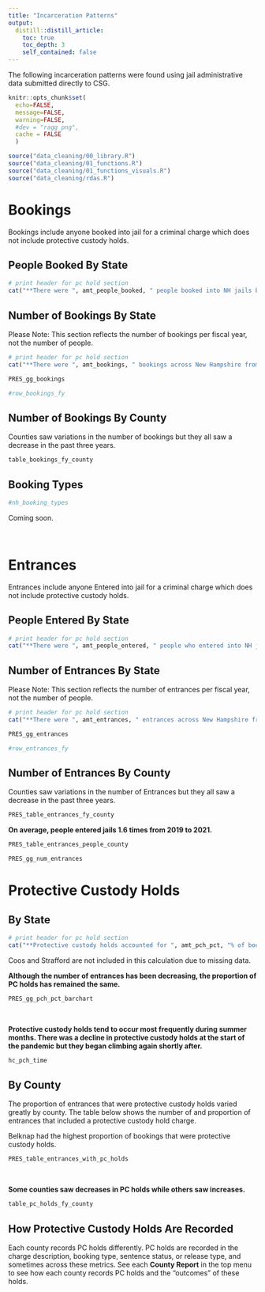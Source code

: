 ```yaml
---
title: "Incarceration Patterns"
output: 
  distill::distill_article:
    toc: true
    toc_depth: 3
    self_contained: false
---
```


The following incarceration patterns were found using jail administrative data submitted directly to CSG.   

```r
knitr::opts_chunk$set(
  echo=FALSE, 
  message=FALSE, 
  warning=FALSE,
  #dev = "ragg_png",
  cache = FALSE
  )

source("data_cleaning/00_library.R")
source("data_cleaning/01_functions.R")
source("data_cleaning/01_functions_visuals.R")
source("data_cleaning/rdas.R")
```

# Bookings

Bookings include anyone booked into jail for a criminal charge which does not include protective custody holds.

## People Booked By State

```r
# print header for pc hold section
cat("**There were ", amt_people_booked, " people booked into NH jails between FY2019 to FY2021.**\n\n", sep = "")
```
## Number of Bookings By State

Please Note: This section reflects the number of bookings per fiscal year, not the number of people.    

```r
# print header for pc hold section
cat("**There were ", amt_bookings, " bookings across New Hampshire from FY2019 to FY2021.**\n\n", sep = "")
```

```r
PRES_gg_bookings
```

```r
#row_bookings_fy
```

## Number of Bookings By County

Counties saw variations in the number of bookings but they all saw a decrease in the past three years.

```r
table_bookings_fy_county
```

## Booking Types

```r
#nh_booking_types
```

Coming soon. 

<br>

# Entrances

Entrances include anyone Entered into jail for a criminal charge which does not include protective custody holds.

## People Entered By State

```r
# print header for pc hold section
cat("**There were ", amt_people_entered, " people who entered into NH jails between FY2019 to FY2021.**\n\n", sep = "")
```

## Number of Entrances By State

Please Note: This section reflects the number of entrances per fiscal year, not the number of people.    

```r
# print header for pc hold section
cat("**There were ", amt_entrances, " entrances across New Hampshire from FY2019 to FY2021.**\n\n", sep = "")
```

```r
PRES_gg_entrances
```

```r
#row_entrances_fy
```

## Number of Entrances By County

Counties saw variations in the number of Entrances but they all saw a decrease in the past three years.

```r
PRES_table_entrances_fy_county
```
**On average, people entered jails 1.6 times from 2019 to 2021.**

```r
PRES_table_entrances_people_county
```
```r
PRES_gg_num_entrances
```


# Protective Custody Holds

## By State

```r
# print header for pc hold section
cat("**Protective custody holds accounted for ", amt_pch_pct, "% of bookings from 2019 to 2021.**\n\n", sep = "")
```
Coos and Strafford are not included in this calculation due to missing data.

**Although the number of entrances has been decreasing, the proportion of PC holds has remained the same.**

```r
PRES_gg_pch_pct_barchart
```

<br>

**Protective custody holds tend to occur most frequently during summer months. There was a decline in protective custody holds at the start of the pandemic but they began climbing again shortly after.**  

```r
hc_pch_time
```

## By County

The proportion of entrances that were protective custody holds varied greatly by county. The table below shows the number of and proportion of entrances that included a protective custody hold charge.  

Belknap had the highest proportion of bookings that were protective custody holds.  

```r
PRES_table_entrances_with_pc_holds
```
<br>

**Some counties saw decreases in PC holds while others saw increases.**  

```r
table_pc_holds_fy_county
```

## How Protective Custody Holds Are Recorded

Each county records PC holds differently. PC holds are recorded in the charge description, booking type, sentence status, or release type, and sometimes across these metrics. See each **County Report** in the top menu to see how each county records PC holds and the "outcomes" of these holds.  

